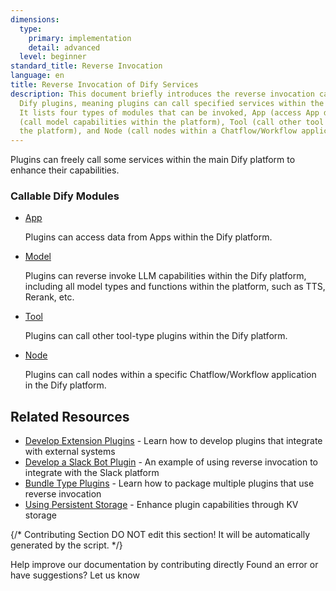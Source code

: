 ```yaml
---
dimensions:
  type:
    primary: implementation
    detail: advanced
  level: beginner
standard_title: Reverse Invocation
language: en
title: Reverse Invocation of Dify Services
description: This document briefly introduces the reverse invocation capability of
  Dify plugins, meaning plugins can call specified services within the main Dify platform.
  It lists four types of modules that can be invoked, App (access App data), Model
  (call model capabilities within the platform), Tool (call other tool plugins within
  the platform), and Node (call nodes within a Chatflow/Workflow application).
---
```


Plugins can freely call some services within the main Dify platform to enhance their capabilities.

### Callable Dify Modules

*   [App](/plugin_dev_en/9242-reverse-invocation-app.en.mdx)

    Plugins can access data from Apps within the Dify platform.
*   [Model](/plugin_dev_en/9242-reverse-invocation-model.en.mdx)

    Plugins can reverse invoke LLM capabilities within the Dify platform, including all model types and functions within the platform, such as TTS, Rerank, etc.
*   [Tool](/plugin_dev_en/9242-reverse-invocation-tool.en.mdx)

    Plugins can call other tool-type plugins within the Dify platform.
*   [Node](/plugin_dev_en/9243-reverse-invocation-node.en.mdx)

    Plugins can call nodes within a specific Chatflow/Workflow application in the Dify platform.

## Related Resources

- [Develop Extension Plugins](/plugin_dev_en/9231-extension-plugin.en.mdx) - Learn how to develop plugins that integrate with external systems
- [Develop a Slack Bot Plugin](/plugin_dev_en/0432-develop-a-slack-bot-plugin.en.mdx) - An example of using reverse invocation to integrate with the Slack platform
- [Bundle Type Plugins](/plugin_dev_en/9241-bundle.en.mdx) - Learn how to package multiple plugins that use reverse invocation
- [Using Persistent Storage](/plugin_dev_en/0411-persistent-storage-kv.en.mdx) - Enhance plugin capabilities through KV storage

{/*
Contributing Section
DO NOT edit this section!
It will be automatically generated by the script.
*/}

<CardGroup cols="2">
    <Card
        title="Edit this page"
        icon="pen-to-square"
        href="https://github.com/langgenius/dify-docs-mintlify/edit/main/plugin_dev_en/9241-reverse-invocation.en.mdx"
    >
        Help improve our documentation by contributing directly
    </Card>
    <Card
        title="Report an issue"
        icon="github"
        href="https://github.com/langgenius/dify-docs-mintlify/issues/new?title=Documentation%20Issue%3A%20reverse-invocation&body=%23%23%20Issue%20Description%0A%3C%21--%20Please%20briefly%20describe%20the%20issue%20you%20found%20--%3E%0A%0A%23%23%20Page%20Link%0Ahttps%3A%2F%2Fgithub.com%2Flanggenius%2Fdify-docs-mintlify%2Fblob%2Fmain%2Fplugin_dev_en%2F9241-reverse-invocation.en.mdx%0A%0A%23%23%20Suggested%20Changes%0A%3C%21--%20If%20you%20have%20specific%20suggestions%20for%20changes%2C%20please%20describe%20them%20here%20--%3E%0A%0A%3C%21--%20Thank%20you%20for%20helping%20improve%20our%20documentation%21%20--%3E"
    >
        Found an error or have suggestions? Let us know
    </Card>
</CardGroup>
